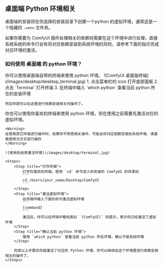 ## 桌面端 Python 环境相关

桌面端的安装将在你选择的安装目录下创建一个python 的虚拟环境，通常这是一个隐藏的 `.venv` 文件夹。

如果你需要为 ComfyUI 插件处理相关的依赖则需要在这个环境中进行处理，直接系统系统的命令行会有将对应依赖安装到系统环境的风险，请参考下面的指示完成对应环境的激活。

### 如何使用 桌面端 的 python 环境？

<Tabs>
  <Tab title="Desktop(推荐)">
    你可以使用桌面端自带的终端来使用 python 环境。
    ![ComfyUI 桌面版终端](/images/desktop/desktop_terminal.jpg)
    1. 点击菜单栏的 icon 打开底部面板
    2. 点击 `Terminal` 打开终端
    3. 在终端中输入 `which python` 查看当前 python 所在的安装环境

    然后你就可以在这里进行依赖安装相关的操作了。
  </Tab>
  <Tab title="Terminal">
    你也可以使用你喜欢的终端来使用 python 环境，但在使用之前需要先激活对应的虚拟环境。

    <Warning>
    在使用其它终端进行操作时，如果你不熟悉相关操作，可能会将对应依赖安装到系统环境，请谨慎使用次方式进行操作
    </Warning>

    ![使用系统来激活环境](/images/desktop/terminal.jpg)

    <Steps>
        <Step title="打开终端">
            打开你喜欢的终端，使用 `cd` 命令进入你安装的 ComfyUI 的目录如
            ```
            cd /Users/your_name/Desktop/ComfyUI
            ```
        </Step>
        <Step title="激活虚拟环境">
            在终端中输入下面的命令激活虚拟环境
            ```
            {command}
            ```
            激活后，你可以在终端中看到类似 `(ComfyUI)` 的提示，表示你已经激活了虚拟环境
        </Step>
        <Step title="确认当前 python 环境">
            使用 `which python` 查看当前 python 所在环境，确认不是系统环境
        </Step>
        
        完成以上步骤后你就激活了对应的 Python 环境，你可以继续在这个环境里进行依赖安装相关的操作了。
    </Steps>
  </Tab>
</Tabs>